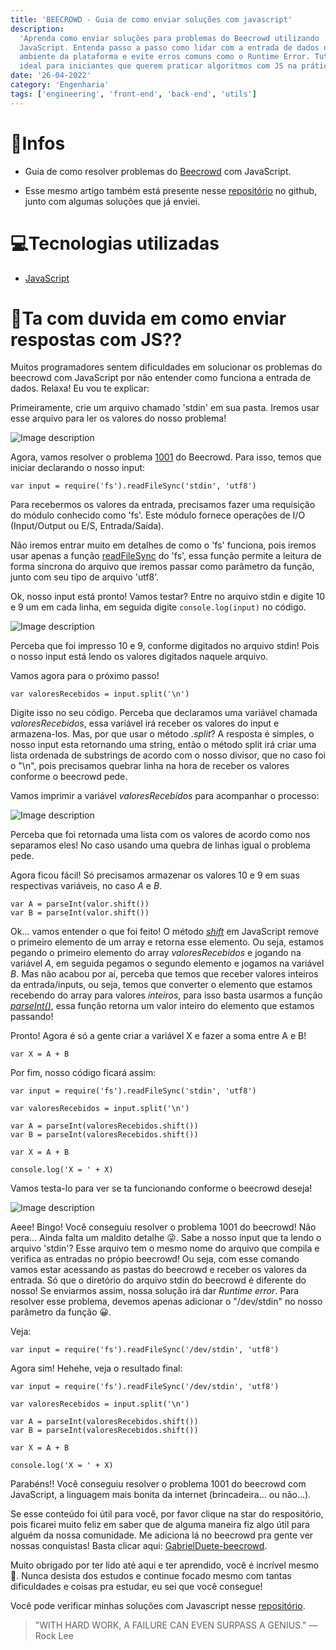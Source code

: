 ```yaml
---
title: 'BEECROWD - Guia de como enviar soluções com javascript'
description:
  'Aprenda como enviar soluções para problemas do Beecrowd utilizando
  JavaScript. Entenda passo a passo como lidar com a entrada de dados no
  ambiente da plataforma e evite erros comuns como o Runtime Error. Tutorial
  ideal para iniciantes que querem praticar algoritmos com JS na prática.'
date: '26-04-2022'
category: 'Engenharia'
tags: ['engineering', 'front-end', 'back-end', 'utils']
---
```


# 🤠Infos

- Guia de como resolver problemas do
  [Beecrowd](https://www.beecrowd.com.br/judge/p) com JavaScript.

- Esse mesmo artigo também está presente nesse
  [repositório](https://github.com/gabrielduete/BEECROWD-JS-GUIA) no github,
  junto com algumas soluções que já enviei.

# 💻Tecnologias utilizadas

- [JavaScript](https://www.javascript.com/)

# 🤔Ta com duvida em como enviar respostas com JS??

Muitos programadores sentem dificuldades em solucionar os problemas do beecrowd
com JavaScript por não entender como funciona a entrada de dados. Relaxa! Eu vou
te explicar:

Primeiramente, crie um arquivo chamado 'stdin' em sua pasta. Iremos usar esse
arquivo para ler os valores do nosso problema!

![Image description](https://dev-to-uploads.s3.amazonaws.com/uploads/articles/h9sub1t9k4d340lhozih.png)

Agora, vamos resolver o problema
[1001](https://www.beecrowd.com.br/judge/pt/problems/view/1001) do Beecrowd.
Para isso, temos que iniciar declarando o nosso input:

```
var input = require('fs').readFileSync('stdin', 'utf8')
```

Para recebermos os valores da entrada, precisamos fazer uma requisição do módulo
conhecido como 'fs'. Este módulo fornece operações de I/O (Input/Output ou E/S,
Entrada/Saída).

Não iremos entrar muito em detalhes de como o 'fs' funciona, pois iremos usar
apenas a função
[readFileSync](https://www.geeksforgeeks.org/node-js-fs-readfilesync-method/) do
'fs', essa função permite a leitura de forma síncrona do arquivo que iremos
passar como parâmetro da função, junto com seu tipo de arquivo 'utf8'.

Ok, nosso input está pronto! Vamos testar? Entre no arquivo stdin e digite 10 e
9 um em cada linha, em seguida digite `console.log(input)` no código.

![Image description](https://dev-to-uploads.s3.amazonaws.com/uploads/articles/yg9hjeson20fpebc5imi.png)

Perceba que foi impresso 10 e 9, conforme digitados no arquivo stdin! Pois o
nosso input está lendo os valores digitados naquele arquivo.

Vamos agora para o próximo passo!

```
var valoresRecebidos = input.split('\n')
```

Digite isso no seu código. Perceba que declaramos uma variável chamada
_valoresRecebidos_, essa variável irá receber os valores do input e
armazena-los. Mas, por que usar o método _.split_? A resposta é simples, o nosso
input esta retornando uma string, então o método split irá criar uma lista
ordenada de substrings de acordo com o nosso divisor, que no caso foi o "\n",
pois precisamos quebrar linha na hora de receber os valores conforme o beecrowd
pede.

Vamos imprimir a variável _valoresRecebidos_ para acompanhar o processo:

![Image description](https://dev-to-uploads.s3.amazonaws.com/uploads/articles/08uqqbyzcnr86ts9ov6f.png)

Perceba que foi retornada uma lista com os valores de acordo como nos separamos
eles! No caso usando uma quebra de linhas igual o problema pede.

Agora ficou fácil! Só precisamos armazenar os valores 10 e 9 em suas respectivas
variáveis, no caso _A_ e _B_.

```
var A = parseInt(valor.shift())
var B = parseInt(valor.shift())
```

Ok... vamos entender o que foi feito! O método
_[shift](https://developer.mozilla.org/pt-BR/docs/Web/JavaScript/Reference/Global_Objects/Array/shift)_
em JavaScript remove o primeiro elemento de um array e retorna esse elemento. Ou
seja, estamos pegando o primeiro elemento do array _valoresRecebidos_ e jogando
na variável _A_, em seguida pegamos o segundo elemento e jogamos na variável
_B_. Mas não acabou por aí, perceba que temos que receber valores inteiros da
entrada/inputs, ou seja, temos que converter o elemento que estamos recebendo do
array para valores _inteiros_, para isso basta usarmos a função
[_parseInt()_](https://developer.mozilla.org/pt-BR/docs/Web/JavaScript/Reference/Global_Objects/parseInt),
essa função retorna um valor inteiro do elemento que estamos passando!

Pronto! Agora é só a gente criar a variável X e fazer a soma entre A e B!

```
var X = A + B
```

Por fim, nosso código ficará assim:

```
var input = require('fs').readFileSync('stdin', 'utf8')

var valoresRecebidos = input.split('\n')

var A = parseInt(valoresRecebidos.shift())
var B = parseInt(valoresRecebidos.shift())

var X = A + B

console.log('X = ' + X)
```

Vamos testa-lo para ver se ta funcionando conforme o beecrowd deseja!

![Image description](https://dev-to-uploads.s3.amazonaws.com/uploads/articles/3dccw3sq58qtv0pdaivm.png)

Aeee! Bingo! Você conseguiu resolver o problema 1001 do beecrowd! Não pera...
Ainda falta um maldito detalhe 😜. Sabe a nosso input que ta lendo o arquivo
'stdin'? Esse arquivo tem o mesmo nome do arquivo que compila e verifica as
entradas no própio beecrowd! Ou seja, com esse comando vamos estar acessando as
pastas do beecrowd e receber os valores da entrada. Só que o diretório do
arquivo stdin do beecrowd é diferente do nosso! Se enviarmos assim, nossa
solução irá dar _Runtime error_. Para resolver esse problema, devemos apenas
adicionar o "/dev/stdin" no nosso parâmetro da função 😀.

Veja:

```
var input = require('fs').readFileSync('/dev/stdin', 'utf8')
```

Agora sim! Hehehe, veja o resultado final:

```
var input = require('fs').readFileSync('/dev/stdin', 'utf8')

var valoresRecebidos = input.split('\n')

var A = parseInt(valoresRecebidos.shift())
var B = parseInt(valoresRecebidos.shift())

var X = A + B

console.log('X = ' + X)
```

Parabéns!! Você conseguiu resolver o problema 1001 do beecrowd com JavaScript, a
linguagem mais bonita da internet (brincadeira... ou não...).

Se esse conteúdo foi útil para você, por favor clique na star do respositório,
pois ficarei muito feliz em saber que de alguma maneira fiz algo útil para
alguém da nossa comunidade. Me adiciona lá no beecrowd pra gente ver nossas
conquistas! Basta clicar aqui:
[GabrielDuete-beecrowd](https://www.beecrowd.com.br/judge/pt/profile/412152).

Muito obrigado por ter lido até aqui e ter aprendido, você é incrível mesmo 💜.
Nunca desista dos estudos e continue focado mesmo com tantas dificuldades e
coisas pra estudar, eu sei que você consegue!

Você pode verificar minhas soluções com Javascript nesse
[repositório](https://github.com/gabrielduete/BEECROWD-JS-GUIA).

> "WITH HARD WORK, A FAILURE CAN EVEN SURPASS A GENIUS." — Rock Lee
